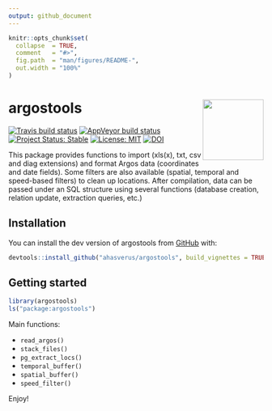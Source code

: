 ```yaml
---
output: github_document
---
```


<!-- README.md is generated from README.Rmd. Please edit that file -->

```r
knitr::opts_chunk$set(
  collapse  = TRUE,
  comment   = "#>",
  fig.path  = "man/figures/README-",
  out.width = "100%"
)
```

argostools <img src="inst/figures/argostools.png" height="120" align="right"/>
=========================================================


<!-- badges: start -->
[![Travis build status](https://travis-ci.org/ahasverus/argostools.svg?branch=master)](https://travis-ci.org/ahasverus/argostools)
[![AppVeyor build status](https://ci.appveyor.com/api/projects/status/github/ahasverus/argostools?branch=master&svg=true)](https://ci.appveyor.com/project/ahasverus/argostools)
[![Project Status: Stable](https://img.shields.io/badge/lifecycle-stable-brightgreen.svg)](https://www.tidyverse.org/lifecycle/#stable)
[![License: MIT](https://img.shields.io/badge/License-MIT-yellow.svg)](https://opensource.org/licenses/MIT)
[![DOI](https://zenodo.org/badge/37935776.svg)](https://zenodo.org/badge/latestdoi/37935776)
<!-- badges: end -->

This package provides functions to import (xls(x), txt, csv and diag extensions) and format Argos data (coordinates and date fields). Some filters are also available (spatial, temporal and speed-based filters) to clean up locations. After compilation, data can be passed under an SQL structure using several functions (database creation, relation update, extraction queries, etc.)

## Installation

You can install the dev version of argostools from [GitHub](https://github.com/ahasverus/argostools) with:

```r
devtools::install_github("ahasverus/argostools", build_vignettes = TRUE)
```

## Getting started

```r
library(argostools)
ls("package:argostools")
```

Main functions:

- `read_argos()`
- `stack_files()`
- `pg_extract_locs()`
- `temporal_buffer()`
- `spatial_buffer()`
- `speed_filter()`

Enjoy!
